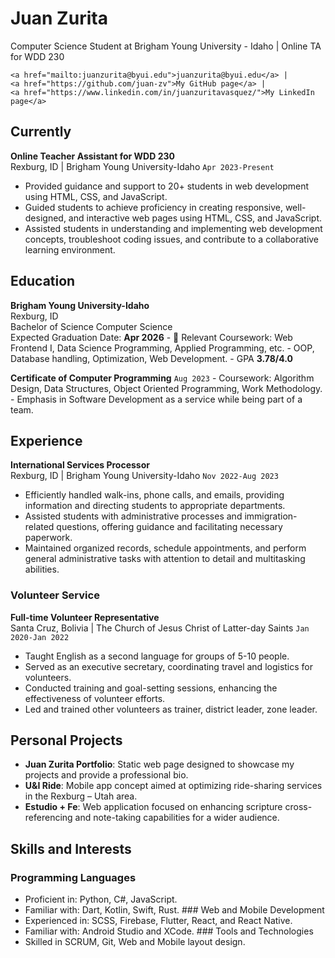 # Juan Zurita
Computer Science Student at Brigham Young University - Idaho | Online TA for WDD 230

<div id="webaddress">
    <a href="mailto:juanzurita@byui.edu">juanzurita@byui.edu</a> | 
    <a href="https://github.com/juan-zv">My GitHub page</a> | 
    <a href="https://www.linkedin.com/in/juanzuritavasquez/">My LinkedIn page</a>
</div>


## Currently

**Online Teacher Assistant for WDD 230**  
Rexburg, ID | Brigham Young University-Idaho    `Apr 2023-Present`

- Provided guidance and support to 20+ students in web development using HTML, CSS, and JavaScript.
- Guided students to achieve proficiency in creating responsive, well-designed, and interactive web pages using HTML, CSS, and JavaScript.
- Assisted students in understanding and implementing web development concepts, troubleshoot coding issues, and contribute to a collaborative learning environment.


## Education

**Brigham Young University-Idaho**  
Rexburg, ID  
Bachelor of Science Computer Science  
Expected Graduation Date: __Apr 2026__
- 	Relevant Coursework: Web Frontend I, Data Science Programming, Applied Programming, etc.
- OOP, Database handling, Optimization, Web Development.
- GPA __3.78/4.0__

**Certificate of Computer Programming**    `Aug 2023`
- Coursework: Algorithm Design, Data Structures, Object Oriented Programming, Work Methodology.
- Emphasis in Software Development as a service while being part of a team.


## Experience

**International Services Processor**  
Rexburg, ID | Brigham Young University-Idaho    `Nov 2022-Aug 2023`

- Efficiently handled walk-ins, phone calls, and emails, providing information and directing students to appropriate departments.
- Assisted students with administrative processes and immigration-related questions, offering guidance and facilitating necessary paperwork.
- Maintained organized records, schedule appointments, and perform general administrative tasks with attention to detail and multitasking abilities.


### Volunteer Service

**Full-time Volunteer Representative**  
Santa Cruz, Bolivia | The Church of Jesus Christ of Latter-day Saints    `Jan 2020-Jan 2022`

- Taught English as a second language for groups of 5-10 people.
- Served as an executive secretary, coordinating travel and logistics for volunteers.
- Conducted training and goal-setting sessions, enhancing the effectiveness of volunteer efforts.
- Led and trained other volunteers as trainer, district leader, zone leader.


## Personal Projects

- **Juan Zurita Portfolio**: Static web page designed to showcase my projects and provide a professional bio.
- **U&I Ride**: Mobile app concept aimed at optimizing ride-sharing services in the Rexburg – Utah area.
- **Estudio + Fe**: Web application focused on enhancing scripture cross-referencing and note-taking capabilities for a wider audience.


## Skills and Interests

### Programming Languages
- Proficient in: Python, C#, JavaScript.
- Familiar with: Dart, Kotlin, Swift, Rust.
### Web and Mobile Development
- Experienced in: SCSS, Firebase, Flutter, React, and React Native.
- Familiar with: Android Studio and XCode.
### Tools and Technologies
- Skilled in SCRUM, Git, Web and Mobile layout design.




<!-- ### Footer

Last updated: Apr 2024 -->